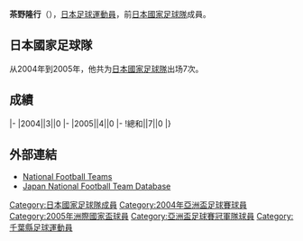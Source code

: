 {{Infobox football biography
|name=茶野隆行
|image=
|fullname=茶野隆行
|birth_date={{Birth date and age|1976|11|23}}
|cityofbirth=[[千葉縣|千葉縣]]
|countryofbirth=[[日本|日本]]
|height=1.78 m
|position=[[後衛_(足球)|後衛]]
|currentclub=
|years=1995-2004<br/>2005-2009<br/>2010-2011
|clubs=[[JEF聯市原·千葉|JEF聯市原]]<br/>[[磐田喜悅|磐田喜悅]]<br/>[[JEF聯市原·千葉|JEF聯市原·千葉]]
|caps(goals)=
|nationalyears=2004-2005
|nationalteam=[[日本國家足球隊|日本]]
|nationalcaps(goals)=7 (0)
}}
'''茶野隆行'''（{{Bd|1976年|11月23日||}}），[[日本|日本]][[足球|足球]][[運動員|運動員]]，前[[日本國家足球隊|日本國家足球隊]]成員。

==日本國家足球隊==
从2004年到2005年，他共为[[日本國家足球隊|日本國家足球隊]]出场7次。

==成績==
{{Football player national team statistics|JPN}}
|-
|2004||3||0
|-
|2005||4||0
|-
!總和||7||0
|}

==外部連結==
{{Reflist}}
*[http://www.national-football-teams.com/v2/player.php?id=8366 National Football Teams]
*[https://web.archive.org/web/20130922152139/http://www.japannationalfootballteam.com/en/players/chano_takayuki.html Japan National Football Team Database]

{{Japan-sport-bio-stub}}
{{Soccer-player-stub}}
{{2004年亞洲盃足球賽日本參賽名單}}
{{2005年洲際國家盃日本參賽名單}}
{{DEFAULTSORT:Chano, Takayuki}}
[[Category:日本國家足球隊成員|Category:日本國家足球隊成員]]
[[Category:2004年亞洲盃足球賽球員|Category:2004年亞洲盃足球賽球員]]
[[Category:2005年洲際國家盃球員|Category:2005年洲際國家盃球員]]
[[Category:亞洲盃足球賽冠軍隊球員|Category:亞洲盃足球賽冠軍隊球員]]
[[Category:千葉縣足球運動員|Category:千葉縣足球運動員]]